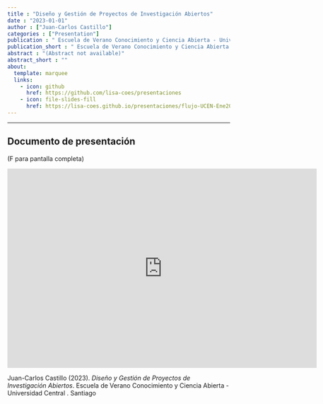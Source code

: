 ```yaml
---
title : "Diseño y Gestión de Proyectos de Investigación Abiertos"
date : "2023-01-01"
author : ["Juan-Carlos Castillo"]
categories : ["Presentation"]
publication : " Escuela de Verano Conocimiento y Ciencia Abierta - Universidad Central . Santiago"
publication_short : " Escuela de Verano Conocimiento y Ciencia Abierta - Universidad Central . Santiago"
abstract : "(Abstract not available)"
abstract_short : ""
about:
  template: marquee
  links:
    - icon: github
      href: https://github.com/lisa-coes/presentaciones 
    - icon: file-slides-fill
      href: https://lisa-coes.github.io/presentaciones/flujo-UCEN-Ene2023/UCEN-Ene2023.html#1
---
```

---

## Documento de presentación

(F para pantalla completa)

<iframe width="700"  height="450" src="https://lisa-coes.github.io/presentaciones/flujo-UCEN-Ene2023/UCEN-Ene2023.html#1" title="Xaringan presentation" frameborder="0" allow="accelerometer; autoplay; clipboard-write; encrypted-media; gyroscope; picture-in-picture" allowfullscreen></iframe>


::: {.callout-note title="How to cite this work"}

Juan-Carlos Castillo (2023). *Diseño y Gestión de Proyectos de Investigación Abiertos*.  Escuela de Verano Conocimiento y Ciencia Abierta - Universidad Central . Santiago

:::

